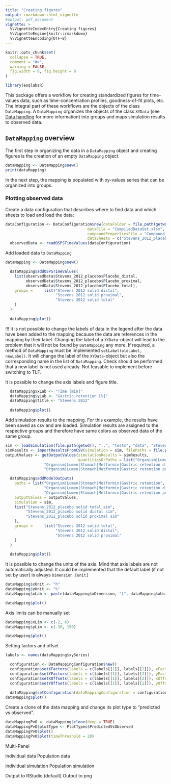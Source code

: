 ```yaml
---
title: "Creating figures"
output: rmarkdown::html_vignette
#output: pdf_document
vignette: >
  %\VignetteIndexEntry{Creating figures}
  %\VignetteEngine{knitr::rmarkdown}
  %\VignetteEncoding{UTF-8}
---
```


```r
knitr::opts_chunk$set(
  collapse = TRUE,
  comment = "#>",
  warning = FALSE,
  fig.width = 8, fig.height = 8
)
```

```r
library(esqlabsR)
```

This package offers a workflow for creating standardized figures for time-values data, such as time-concentration profiles, goodness-of-fit plots, etc. The integral part of these workflows are the objects of the class `DataMapping`. A `DataMapping` organizes the objects of the class `XYData` (see [Data handling](data-handling.html) for more information) into groups and maps simulation results to observed data.

## `DataMapping` overview
The first step in organizing the data in a `DataMapping` object and creating figures is the creation of an empty `DataMapping` object.

```r
dataMapping <- DataMapping$new()
print(dataMapping)
```

In the next step, the mapping is populated with xy-values series that can be organized into groups.

### Plotting observed data

Create a data configuration that describes where to find data and which sheets to load and load the data:

```r
dataConfiguration <- DataConfiguration$new(dataFolder = file.path(getwd(), "..", "tests", "data"),
                                    dataFile = "CompiledDataSet.xlsx",
                                    compoundPropertiesFile = "Compound_Properties.xlsx",
                                    dataSheets = c("Stevens_2012_placebo"))
  observedData <- readOSPSTimeValues(dataConfiguration)
```

Add loaded data to `DataMapping`

```r
dataMapping <- DataMapping$new()

  dataMapping$addOSPSTimeValues(
    list(observedData$Stevens_2012_placebo$Placebo_distal,
         observedData$Stevens_2012_placebo$Placebo_proximal,
         observedData$Stevens_2012_placebo$Placebo_total),
    groups =     list("Stevens 2012 solid distal",
                      "Stevens 2012 solid proximal",
                      "Stevens 2012 solid total"
    )
  )
  
  dataMapping$plot()
```

!!! It is not possible to change the labels of data in the legend after the data have been added to the mapping because the data are references in the mapping by their label. Changing the label of a `XYData`-object will lead to the problem that it will not be found by `DataMapping` any more. If required, a method of `DataMapping` must be implemented `setLabel(oldLabel, newLabel)`. It will change the label of the `XYData`-object but also the corresponding name in the list of `DataMapping`. Check should be performed that a new label is not used already. Not feasable to implement before switching to TLF.

It is possible to change the axis labels and figure title.

```r
  dataMapping$xLab <- "Time [min]"
  dataMapping$yLab <- "Gastric retention [%]"
  dataMapping$title <- "Stevens 2012"
  
  dataMapping$plot()
```

Add simulation results to the mapping. For this example, the results have been saved as csv and are loaded. Simulation results are assigned to the respective 
groups and therefore have same colors as observed data of the same group.

```r
sim <- loadSimulation(file.path(getwd(), "..", "tests", "data", "Stevens_2012_placebo_indiv_results.pkml"))
simResults <- importResultsFromCSV(simulation = sim, filePaths = file.path(getwd(), "..", "tests", "data", "Stevens_2012_placebo_indiv_results.csv"))
outputValues <- getOutputValues(simulationResults = simResults,
                                quantitiesOrPaths = list("Organism|Lumen|Stomach|Metformin|Gastric retention",
                 "Organism|Lumen|Stomach|Metformin|Gastric retention distal", 
                 "Organism|Lumen|Stomach|Metformin|Gastric retention proximal"))

  dataMapping$addModelOutputs(
    paths = list("Organism|Lumen|Stomach|Metformin|Gastric retention",
                 "Organism|Lumen|Stomach|Metformin|Gastric retention distal", 
                 "Organism|Lumen|Stomach|Metformin|Gastric retention proximal"), 
    outputValues = outputValues,
    simulation = sim,
    list("Stevens_2012_placebo solid total sim",
         "Stevens_2012_placebo solid distal sim",
         "Stevens_2012_placebo solid proximal sim"
    ),
    groups =     list("Stevens 2012 solid total",
                      "Stevens 2012 solid distal",
                      "Stevens 2012 solid proximal"
    )
  )
  
  dataMapping$plot()
```

It is possible to change the units of the axis. Mind that axis labels are not automatically adjusted. It could be implemented that the default label (if not set by user) is always `Dimension [unit]`

```r
dataMapping$xUnit <- "h"
dataMapping$yUnit <- "%"
dataMapping$xLab <- paste(dataMapping$xDimension, "[", dataMapping$xUnit, "]")

dataMapping$plot()
```

Axis limits can be manually set

```r
dataMapping$xLim <- c(-2, 6)
dataMapping$yLim <- c(-30, 150)

dataMapping$plot()
```

Setting factors and offset

```r
labels <- names(dataMapping$xySeries)

  configuration <- DataMappingConfiguration$new()
  configuration$setXFactors(labels = c(labels[[1]], labels[[2]]), xFactors = c(2, 0))
  configuration$setYFactors(labels = c(labels[[1]], labels[[2]]), yFactors = c(3, 2))
  configuration$setXOffsets(labels = c(labels[[1]], labels[[2]]), xOffsets = c(3, 2))
  configuration$setYOffsets(labels = c(labels[[1]], labels[[2]]), yOffsets = c(3, 2))
  
  dataMapping$setConfiguration(dataMappingConfiguration = configuration)
dataMapping$plot()  
```

Create a clone of the data mapping and change its plot type to "predicted vs observed".

```r
dataMappingPvO <- dataMapping$clone(deep = TRUE)
dataMappingPvO$plotType <- PlotTypes$PredictedVsObserved
dataMappingPvO$plot()
dataMappingPvO$plot(timeThreshold = 20)
```



Multi-Panel


Individual data
Population data

Individual simulation
Population simulation

Output to RStudio (default)
Output to png
